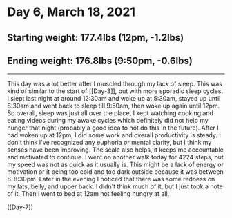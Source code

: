 # Day 6, March 18, 2021

## Starting weight: 177.4lbs (12pm, -1.2lbs)
## Ending weight: 176.8lbs (9:50pm, -0.6lbs)
***

This day was a lot better after I muscled through my lack of sleep. This was kind of similar to the start of [[Day-3]], but with more sporadic sleep cycles. I slept last night at around 12:30am and woke up at 5:30am, stayed up until 8:30am and went back to sleep till 9:50am, then woke up again until 12pm. So overall, sleep was just all over the place, I kept watching cooking and eating videos during my awake cycles which definitely did not help my hunger that night (probably a good idea to not do this in the future). After I had woken up at 12pm, I did some work and overall productivity is steady. I don't think I've recognized any euphoria or mental clarity, but I think my senses have been improving. The scale also helps, it keeps me accountable and motivated to continue. I went on another walk today for 4224 steps, but my speed was not as quick as it usually is. This might be a lack of energy or motivation or it being too cold and too dark outside because it was between 8-8:30pm. Later in the evening I noticed that there was some redness on my lats, belly, and upper back. I didn't think much of it, but I just took a note of it. Then I went to bed at 12am not feeling hungry at all.

[[Day-7]]